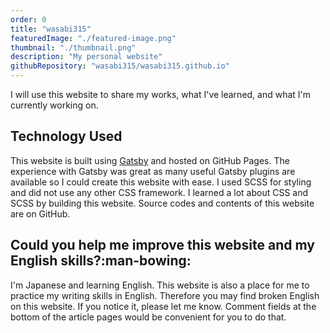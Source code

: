 ```yaml
---
order: 0
title: "wasabi315"
featuredImage: "./featured-image.png"
thumbnail: "./thumbnail.png"
description: "My personal website"
githubRepository: "wasabi315/wasabi315.github.io"
---
```


I will use this website to share my works, what I've learned, and what I'm currently working on.

## Technology Used

This website is built using [Gatsby](https://www.gatsbyjs.org/) and hosted on GitHub Pages.
The experience with Gatsby was great as many useful Gatsby plugins are available so I could create this website with ease.
I used SCSS for styling and did not use any other CSS framework. I learned a lot about CSS and SCSS by building this website.
Source codes and contents of this website are on GitHub.

## Could you help me improve this website and my English skills?:man-bowing:

I'm Japanese and learning English. This website is also a place for me to practice my writing skills in English.
Therefore you may find broken English on this website. If you notice it, please let me know. Comment fields at the bottom of the article pages would be convenient for you to do that.
